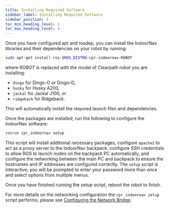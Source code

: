 ---
title: Installing Required Software
sidebar_label: Installing Required Software
sidebar_position: 3
toc_min_heading_level: 2
toc_max_heading_level: 4
---

Once you have configured apt and rosdep, you can install the IndoorNav
libraries and their dependencies on your robot by running:

``` bash
sudo apt-get install ros-$ROS_DISTRO-cpr-indoornav-ROBOT
```

where _ROBOT_ is replaced with the model of Clearpath robot
you are installing:
- `dingo` for Dingo-O or Dingo-D,
- `husky` for Husky A200,
- `jackal` for Jackal J100, or
- `ridgeback` for Ridgeback.

This will automatically install the required launch files and
dependencies.

Once the packages are installed, run the following to configure the
IndoorNav software:

```bash
rosrun cpr_indoornav setup
```

This script will install additional necessary packages, configure
`apache2` to act as a proxy server to the IndoorNav backpack, configure
SSH credentials to allow ROS to launch nodes on the backpack PC
automatically, and configure the networking between the main PC and
backpack to ensure the hostnames and IP addresses are configured
correctly. The `setup` script is interactive; you will be prompted to
enter your password more than once and select options from multiple
menus.

Once you have finished running the setup script, reboot the robot to
finish.

For more details on the networking configuration the
`cpr_indoornav setup` script performs, please see
[Configuring the Network Bridge](/docs_indoornav_user_manual/network_config.mdx#config-network-bridge).

